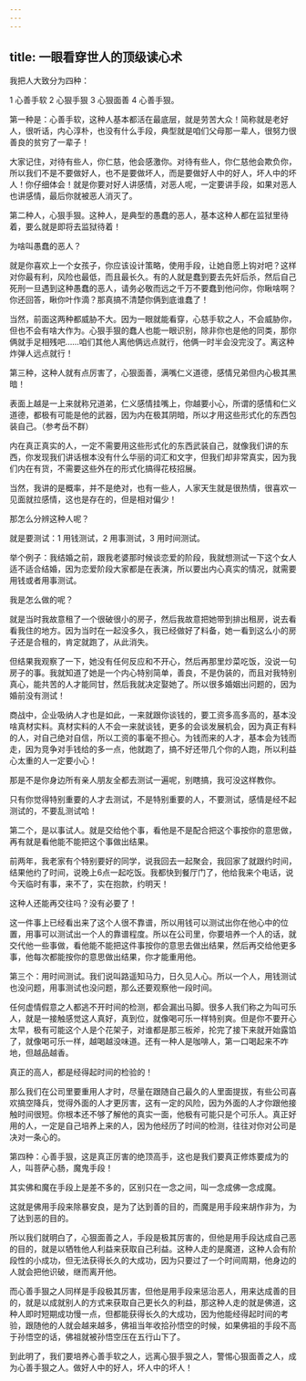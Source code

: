 ```yaml
---
---
---
```

title: 一眼看穿世人的顶级读心术
---



我把人大致分为四种：

1 心善手软
2 心狠手狠
3 心狠面善
4 心善手狠。

第一种是：心善手软，这种人基本都活在最底层，就是劳苦大众！简称就是老好人，很听话，内心淳朴，也没有什么手段，典型就是咱们父母那一辈人，很努力很善良的贫穷了一辈子！

大家记住，对待有些人，你仁慈，他会感激你。对待有些人，你仁慈他会欺负你，所以我们不是不要做好人，也不是要做坏人，而是要做好人中的好人，坏人中的坏人！你仔细体会！就是你要对好人讲感情，对恶人呢，一定要讲手段，如果对恶人也讲感情，最后你就被恶人消灭了。

第二种人，心狠手狠。这种人，是典型的愚蠢的恶人，基本这种人都在监狱里待着，要么就是即将去监狱待着！

为啥叫愚蠢的恶人？

就是你喜欢上一个女孩子，你应该设计策略，使用手段，让她自愿上钩对吧？这样对你最有利，风险也最低，而且最长久。有的人就是蠢到要去先奸后杀，然后自己死刑一旦遇到这种愚蠢的恶人，请务必敬而远之千万不要蠢到他问你，你瞅啥啊？你还回答，瞅你叶作滴？那真搞不清楚你俩到底谁蠢了！

当然，前面这两种都威胁不大。因为一眼就能看穿，心慈手软之人，不会威胁你，但也不会有啥大作为。心狠手狠的蠢人也能一眼识别，除非你也是他的同类，那你俩就手足相残吧……咱们其他人离他俩远点就行，他俩一时半会没完没了。离这种炸弹人远点就行！

第三种，这种人就有点厉害了，心狠面善，满嘴仁义道德，感情兄弟但内心极其黑暗！

表面上越是一上来就称兄道弟，仁义感情挂嘴上，你越要小心，所谓的感情和仁义道德，都极有可能是他的武器，因为内在极其阴暗，所以才用这些形式化的东西包装自己。（参考岳不群）

内在真正真实的人，一定不需要用这些形式化的东西武装自己，就像我们讲的东西，你发现我们讲话根本没有什么华丽的词汇和文字，但我们却非常真实，因为我们内在有货，不需要这些外在的形式化搞得花枝招展。

当然，我讲的是概率，并不是绝对，也有一些人，人家天生就是很热情，很喜欢一见面就拉感情，这也是存在的，但是相对偏少！

那怎么分辨这种人呢？

就是要测试：1 用钱测试，2 用事测试，3 用时间测试。

举个例子：我结婚之前，跟我老婆那时候谈恋爱的阶段，我就想测试一下这个女人适不适合结婚，因为恋爱阶段大家都是在表演，所以要出内心真实的情况，就需要用钱或者用事测试。

我是怎么做的呢？

就是当时我故意租了一个很破很小的房子，然后我故意把她带到排出租房，说去看看我住的地方。因为当时在一起没多久，我已经做好了料备，她一看到这么小的房子还是合租的，肯定就跑了，从此消失。

但结果我观察了一下，她没有任何反应和不开心，然后再那里炒菜吃饭，没说一句房子的事。我就知道了她是一个内心特别简单，善良，不是伪装的，而且对我特别真心，能共苦的人才能同甘，然后我就决定娶她了。所以很多婚姻出问题的，因为婚前没有测试！

商战中，企业吸纳人才也是如此，一来就跟你谈钱的，要工资多高多高的，基本没啥真材实料。真材实料的人不会一来就谈钱，更多的会谈发展机会，因为真正有料的人，对自己绝对自信，所以工资的事毫不担心。为钱而来的人才，基本会为钱而走，因为竞争对手钱给的多一点，他就跑了，搞不好还带几个你的人跑，所以利益心太重的人一定要小心！

那是不是你身边所有亲人朋友全都去测试一遍呢，别瞎搞，我可没这样教你。

只有你觉得特别重要的人才去测试，不是特别重要的人，不要测试，感情是经不起测试的，不要乱测试哈！

第二个，是以事试人。就是交给他个事，看他是不是配合把这个事按你的意思做，再有就是看他能不能把这个事做出结果。

前两年，我老家有个特别要好的同学，说我回去一起聚会，我回家了就跟约时间，结果他约了时间，说晚上6点一起吃饭。我都快到餐厅门了，他给我来个电话，说今天临时有事，来不了，实在抱款，约明天！

这种人还能再交往吗？没有必要了！

这一件事上已经看出来了这个人很不靠谱，所以用钱可以测试出你在他心中的位置，用事可以测试出一个人的靠谱程度。所以在公司里，你要培养一个人的话，就交代他一些事做，看他能不能把这件事按你的意思去做出结果，然后再交给他更多事，他每次都能按你的意思做出结果，你才能重用他。

第三个：用时间测试。我们说叫路遥知马力，日久见人心。所以一个人，用钱测试也没问题，用事测试也没问题，那么还要观察他一段时间。

任何虚情假意之人都逃不开时间的检测，都会漏出马脚。很多人我们称之为叫可乐人，就是一接触感觉这人真好，真到位，就像喝可乐一样特别爽。但是你不要开心太早，极有可能这个人是个花架子，对谁都是那三板斧，抡完了接下来就开始露馅了，就像喝可乐一样，越喝越没味道。还有一种人是咖啡人，第一口喝起来不咋地，但越品越香。

真正的高人，都是经得起时间的检验的！

那么我们在公司里要重用人才时，尽量在跟随自己最久的人里面提拔，有些公司喜欢搞空降兵，觉得外面的人才更厉害，这有一定的风险，因为外面的人才你跟他接触时间很短。你根本还不够了解他的真实一面，他极有可能只是个可乐人。真正好用的人，一定是自己培养上来的人，因为他经历了时间的检测，往往对你对公司是决对一条心的。

第四种：心善手狠，这是真正厉害的绝顶高手，这也是我们要真正修炼要成为的人，叫菩萨心肠，魔鬼手段！

其实佛和魔在手段上是差不多的，区别只在一念之间，叫一念成佛一念成魔。

这就是佛用手段来除暴安良，是为了达到善的目的，而魔是用手段来胡作非为，为了达到恶的目的。

所以我们就明白了，心狠面善之人，手段是极其厉害的，但他是用手段达成自己恶的目的，就是以牺牲他人利益来获取自己利益。这种人走的是魔道，这种人会有阶段性的小成功，但无法获得长久的大成功，因为只要过了一个时间周期，他身边的人就会把他识破，继而离开他。

而心善手狠之人同样是手段极其厉害，但他是用手段来惩治恶人，用来达成善的目的，就是以成就别人的方式来获取自己更长久的利益，那这种人走的就是佛道，这种人即时短期成功慢一点，但都能获得长久的大成功，因为他能经得起时间的考验，跟随他的人就会越来越多，佛祖当年收拾孙悟空的时候，如果佛祖的手段不高于孙悟空的话，佛祖就被孙悟空压在五行山下了。

到此明了，我们要培养心善手软之人，远离心狠手狠之人，警惕心狠面善之人，成为心善手狠之人。做好人中的好人，坏人中的坏人！
